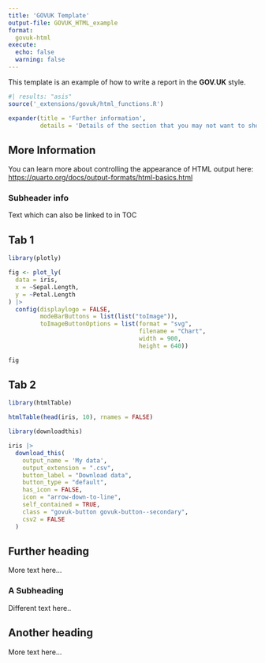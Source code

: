 ```yaml
---
title: 'GOVUK Template'
output-file: GOVUK_HTML_example
format:
  govuk-html
execute:
  echo: false
  warning: false
---
```




This template is an example of how to write a report in the **GOV.UK** style.


```r
#| results: "asis"
source('_extensions/govuk/html_functions.R')

expander(title = 'Further information', 
         details = 'Details of the section that you may not want to show as part of the main page but as extra information for anyone particularly interested.')

```

## More Information 

You can learn more about controlling the appearance of HTML output here: <https://quarto.org/docs/output-formats/html-basics.html>

### Subheader info
Text which can also be linked to in TOC

::: {.panel-tabset}

## Tab 1

```r

library(plotly)

fig <- plot_ly(
  data = iris,
  x = ~Sepal.Length,
  y = ~Petal.Length
) |> 
  config(displaylogo = FALSE,
         modeBarButtons = list(list("toImage")),
         toImageButtonOptions = list(format = "svg",
                                     filename = "Chart",
                                     width = 900,
                                     height = 640))

fig

```


## Tab 2

```r

library(htmlTable)

htmlTable(head(iris, 10), rnames = FALSE)

```

:::

```r

library(downloadthis)

iris |>
  download_this(
    output_name = 'My data',
    output_extension = ".csv",
    button_label = "Download data",
    button_type = "default",
    has_icon = FALSE,
    icon = "arrow-down-to-line",
    self_contained = TRUE,
    class = "govuk-button govuk-button--secondary",
    csv2 = FALSE
  )

```

## Further heading

More text here...

### A Subheading 

Different text here..

## Another heading

More text here...

